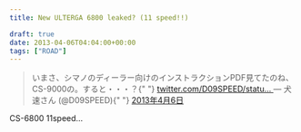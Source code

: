 ---
title: New ULTERGA 6800 leaked? (11 speed!!)

draft: true
date: 2013-04-06T04:04:00+00:00
tags: ["ROAD"]
---

<blockquote class="twitter-tweet" lang="ja">
  <p>
    いまさ、シマノのディーラー向けのインストラクションPDF見てたのね、CS-9000の。すると・・・？{" "}
    <a
      href="http://t.co/iYRrub9qst"
      title="http://twitter.com/D09SPEED/status/320515860160733184/photo/1"
    >
      twitter.com/D09SPEED/statu…
    </a>
    &mdash; 犬速さん (@D09SPEED){" "}
    <a href="https://twitter.com/D09SPEED/status/320515860160733184">
      2013年4月6日
    </a>
  </p>
</blockquote>

CS-6800 11speed&#8230;
